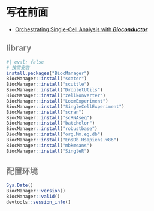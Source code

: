 # 写在前面

-   [Orchestrating Single-Cell Analysis with ***Bioconductor***](https://bioconductor.org/books/release/OSCA/)

## library {style="color:gray"}

```r
#| eval: false
# 按需安装
install.packages("BiocManager")
BiocManager::install("scater")
BiocManager::install("scuttle")
BiocManager::install("DropletUtils")
BiocManager::install("zellkonverter")
BiocManager::install("LoomExperiment")
BiocManager::install("SingleCellExperiment")
BiocManager::install("scran")
BiocManager::install("scRNAseq")
BiocManager::install("batchelor")
BiocManager::install("robustbase")
BiocManager::install("org.Mm.eg.db")
BiocManager::install("EnsDb.Hsapiens.v86")
BiocManager::install("mbkmeans")
BiocManager::install("SingleR")
```

## 配置环境 {style="color:gray"}

```r
Sys.Date()
BiocManager::version()
BiocManager::valid()
devtools::session_info()
```
